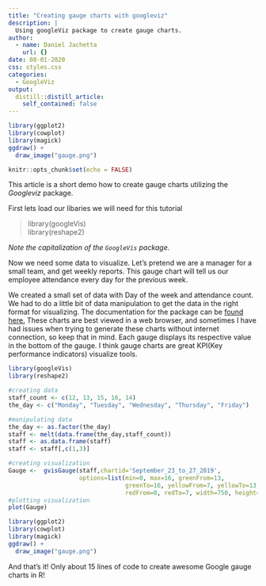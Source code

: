 ```yaml
---
title: "Creating gauge charts with googleviz"
description: |
  Using googleViz package to create gauge charts.
author:
  - name: Daniel Jachetta
    url: {}
date: 08-01-2020
css: styles.css
categories:
  - GoogleViz
output:
  distill::distill_article:
    self_contained: false
---
```



```r
library(ggplot2)
library(cowplot)
library(magick)
ggdraw() +
  draw_image("gauge.png") 
```

```r
knitr::opts_chunk$set(echo = FALSE)
```

This article is a short demo how to create gauge charts utilizing the *Googleviz* package.

First lets load our libaries we will need for this tutorial

> library(googleVis) <br> library(reshape2)

*Note the capitalization of the `GoogleVis` package.*

Now we need some data to visualize. Let's pretend we are a manager for a small team, and get weekly reports. 
This gauge chart will tell us our employee attendance every day for the previous week.

We created a small set of data with Day of the week and attendance count. We had to do a little bit of data manipulation to get the data in the 
right format for visualizing. The documentation for the package can be [found here.](https://www.rdocumentation.org/packages/googleVis/versions/0.6.0/topics/gvisGauge) These charts are best viewed in a web browser, and sometimes I have had issues when trying to generate these charts without internet connection, so keep that in mind. Each gauge displays its respective value in the bottom of the gauge. I think gauge charts are great KPI(Key performance indicators) visualize tools.


````R
library(googleVis)
library(reshape2)

#creating data
staff_count <- c(12, 13, 15, 16, 14)
the_day <- c("Monday", "Tuesday", "Wednesday", "Thursday", "Friday")

#manipulating data
the_day <- as.factor(the_day)
staff <- melt(data.frame(the_day,staff_count))
staff <- as.data.frame(staff)
staff <- staff[,c(1,3)]

#creating visualization
Gauge <-  gvisGauge(staff,chartid='September_23_to_27_2019',
                    options=list(min=0, max=16, greenFrom=13,
                                 greenTo=16, yellowFrom=7, yellowTo=13,
                                 redFrom=0, redTo=7, width=750, height=200))
#plotting visualization
plot(Gauge)
````

```r
library(ggplot2)
library(cowplot)
library(magick)
ggdraw() +
  draw_image("gauge.png") 
```

And that's it! Only about 15 lines of code to create awesome Google gauge charts in R!

